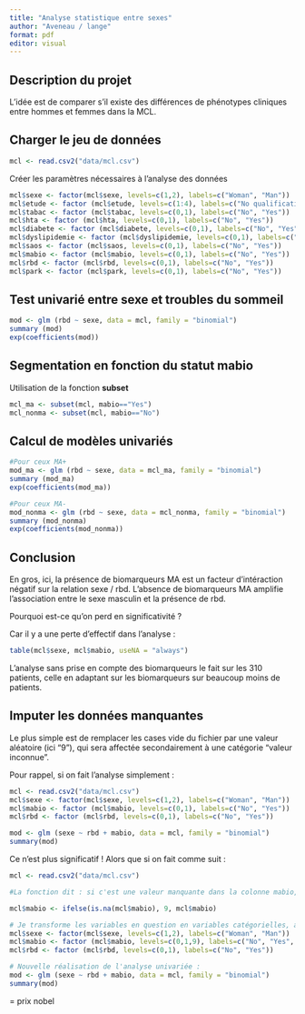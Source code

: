 ---
title: "Analyse statistique entre sexes"
author: "Aveneau / lange"
format: pdf
editor: visual
---

## Description du projet

L'idée est de comparer s'il existe des différences de phénotypes cliniques entre hommes et femmes dans la MCL.

## Charger le jeu de données

```{r}
mcl <- read.csv2("data/mcl.csv")
```

Créer les paramètres nécessaires à l'analyse des données

```{r}
mcl$sexe <- factor(mcl$sexe, levels=c(1,2), labels=c("Woman", "Man"))
mcl$etude <- factor (mcl$etude, levels=c(1:4), labels=c("No qualification", "Lower secondary education", "Upper secondary education", "Higher education"))
mcl$tabac <- factor (mcl$tabac, levels=c(0,1), labels=c("No", "Yes"))
mcl$hta <- factor (mcl$hta, levels=c(0,1), labels=c("No", "Yes"))
mcl$diabete <- factor (mcl$diabete, levels=c(0,1), labels=c("No", "Yes"))
mcl$dyslipidemie <- factor (mcl$dyslipidemie, levels=c(0,1), labels=c("No", "Yes"))
mcl$saos <- factor (mcl$saos, levels=c(0,1), labels=c("No", "Yes"))
mcl$mabio <- factor (mcl$mabio, levels=c(0,1), labels=c("No", "Yes"))
mcl$rbd <- factor (mcl$rbd, levels=c(0,1), labels=c("No", "Yes"))
mcl$park <- factor (mcl$park, levels=c(0,1), labels=c("No", "Yes"))
```

## Test univarié entre sexe et troubles du sommeil

```{r}
mod <- glm (rbd ~ sexe, data = mcl, family = "binomial")
summary (mod)
exp(coefficients(mod))
```

## Segmentation en fonction du statut mabio

Utilisation de la fonction **subset**

```{r}
mcl_ma <- subset(mcl, mabio=="Yes")
mcl_nonma <- subset(mcl, mabio=="No")
```

## Calcul de modèles univariés

```{r}

#Pour ceux MA+
mod_ma <- glm (rbd ~ sexe, data = mcl_ma, family = "binomial")
summary (mod_ma)
exp(coefficients(mod_ma))
```

```{r}
#Pour ceux MA-
mod_nonma <- glm (rbd ~ sexe, data = mcl_nonma, family = "binomial")
summary (mod_nonma)
exp(coefficients(mod_nonma))
```

## Conclusion

En gros, ici, la présence de biomarqueurs MA est un facteur d'intéraction négatif sur la relation sexe / rbd. L'absence de biomarqueurs MA amplifie l'association entre le sexe masculin et la présence de rbd.

Pourquoi est-ce qu'on perd en significativité ?

Car il y a une perte d'effectif dans l'analyse :

```{r}
table(mcl$sexe, mcl$mabio, useNA = "always")
```

L'analyse sans prise en compte des biomarqueurs le fait sur les 310 patients, celle en adaptant sur les biomarqueurs sur beaucoup moins de patients.

## Imputer les données manquantes

Le plus simple est de remplacer les cases vide du fichier par une valeur aléatoire (ici "9"), qui sera affectée secondairement à une catégorie "valeur inconnue".

Pour rappel, si on fait l'analyse simplement : 

```{r}
mcl <- read.csv2("data/mcl.csv")
mcl$sexe <- factor(mcl$sexe, levels=c(1,2), labels=c("Woman", "Man"))
mcl$mabio <- factor (mcl$mabio, levels=c(0,1), labels=c("No", "Yes"))
mcl$rbd <- factor (mcl$rbd, levels=c(0,1), labels=c("No", "Yes"))

mod <- glm (sexe ~ rbd + mabio, data = mcl, family = "binomial")
summary(mod)
```
Ce n'est plus significatif ! Alors que si on fait comme suit : 


```{r}
mcl <- read.csv2("data/mcl.csv")

#La fonction dit : si c'est une valeur manquante dans la colonne mabio, alors 9, sinon la valeur reste celle initialement présente dans la colonne mabio.

mcl$mabio <- ifelse(is.na(mcl$mabio), 9, mcl$mabio)

# Je transforme les variables en question en variables catégorielles, avec donc 3 catégories pour la mabio. 
mcl$sexe <- factor(mcl$sexe, levels=c(1,2), labels=c("Woman", "Man"))
mcl$mabio <- factor (mcl$mabio, levels=c(0,1,9), labels=c("No", "Yes", "NA"))
mcl$rbd <- factor (mcl$rbd, levels=c(0,1), labels=c("No", "Yes"))

# Nouvelle réalisation de l'analyse univariée : 
mod <- glm (sexe ~ rbd + mabio, data = mcl, family = "binomial")
summary(mod)
```
= prix nobel